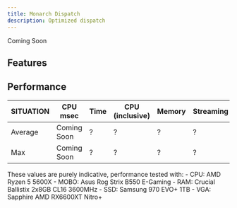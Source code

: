 ---
title: Monarch Dispatch
description: Optimized dispatch
---

Coming Soon

<GithubInfo 
  owner="Monarch-Development" 
  repo="mnr_dispatch" 
  className="border border-purple-600 rounded-md p-4 bg-gradient-to-r from-purple-600 to-black no-underline"
/>

## Features


## Performance

| **SITUATION**  | **CPU msec** | **Time** | **CPU (inclusive)** | **Memory**  | **Streaming** |
| -------------- | ------------ | -------- | ------------------- | ----------- | ------------- |
| Average        | Coming Soon  | ?        | ?                   | ?           | ?             |
| Max            | Coming Soon  | ?        | ?                   | ?           | ?             |

<Callout title="ATTENTION" type="warn">
  These values are purely indicative, performance tested with:
  - CPU: AMD Ryzen 5 5600X
  - MOBO: Asus Rog Strix B550 E-Gaming
  - RAM: Crucial Ballistix 2x8GB CL16 3600MHz
  - SSD: Samsung 970 EVO+ 1TB
  - VGA: Sapphire AMD RX6600XT Nitro+
</Callout>